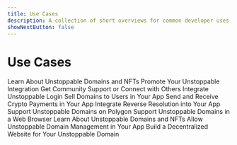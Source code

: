 ```yaml
---
title: Use Cases
description: A collection of short overviews for common developer uses cases for Unstoppable products and services.
showNextButton: false
---
```



<H1>Use Cases</H1>
<FlexSection justifyContent="space-around" flexWrap="wrap">
  <ThinTile
    to="unstoppable-nft-domains.md"
    bgColor="#73A7FE"
    color="#000"
    textAlign="left"
  >
    Learn About Unstoppable Domains and NFTs
  </ThinTile>
  <ThinTile
    to="promote-ud-integration.md"
    bgColor="#73A7FE"
    color="#000"
    textAlign="left"
  >
    Promote Your Unstoppable Integration
  </ThinTile>
  <ThinTile
    to="get-community-support.md"
    bgColor="#73A7FE"
    color="#000"
    textAlign="left"
  >
    Get Community Support or Connect with Others
  </ThinTile>
  <ThinTile
    to="integrate-login-auth-server.md"
    bgColor="#73A7FE"
    color="#000"
    textAlign="left"
  >
    Integrate Unstoppable Login
  </ThinTile>
  <ThinTile
    to="sell-domains-users.md"
    bgColor="#73A7FE"
    color="#000"
    textAlign="left"
  >
    Sell Domains to Users in Your App
  </ThinTile>
  <ThinTile
    to="send-receive-crypto-app.md"
    bgColor="#73A7FE"
    color="#000"
    textAlign="left"
  >
    Send and Receive Crypto Payments in Your App
  </ThinTile>
  <ThinTile
    to="integrate-reverse-resolution.md"
    bgColor="#73A7FE"
    color="#000"
    textAlign="left"
  >
    Integrate Reverse Resolution into Your App
  </ThinTile>
  <ThinTile
    to="support-polygon.md"
    bgColor="#73A7FE"
    color="#000"
    textAlign="left"
  >
    Support Unstoppable Domains on Polygon
  </ThinTile>
  <ThinTile
    to="support-ud-browser.md"
    bgColor="#73A7FE"
    color="#000"
    textAlign="left"
  >
    Support Unstoppable Domains in a Web Browser
  </ThinTile>
  <ThinTile
    to="unstoppable-nft-domains.md"
    bgColor="#73A7FE"
    color="#000"
    textAlign="left"
  >
    Learn About Unstoppable Domains and NFTs
  </ThinTile>
  <ThinTile
    to="users-manage-domains.md"
    bgColor="#73A7FE"
    color="#000"
    textAlign="left"
  >
    Allow Unstoppable Domain Management in Your App
  </ThinTile>
  <ThinTile
    to="build-dwebsite-domain.md"
    bgColor="#73A7FE"
    color="#000"
    textAlign="left"
  >
    Build a Decentralized Website for Your Unstoppable Domain
  </ThinTile>
</FlexSection>
